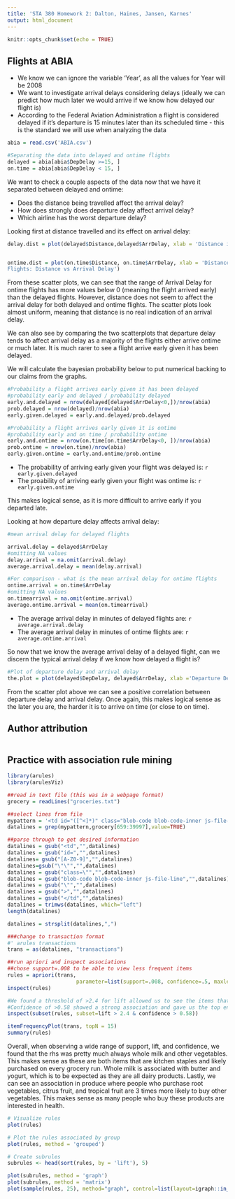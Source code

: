 ---
title: 'STA 380 Homework 2: Dalton, Haines, Jansen, Karnes'
output: html_document
---

```{r setup, include=FALSE}
knitr::opts_chunk$set(echo = TRUE)
```

## Flights at ABIA
* We know we can ignore the variable 'Year', as all the values for Year will be 2008 
* We want to investigate arrival delays considering delays (ideally we can predict how much later we would arrive if we know how delayed our flight is)
* According to the Federal Aviation Administration a flight is considered delayed if it's departure is 15 minutes later than its scheduled time - this is the standard we will use when analyzing the data

```{r}
abia = read.csv('ABIA.csv')

#Separating the data into delayed and ontime flights
delayed = abia[abia$DepDelay >=15, ]
on.time = abia[abia$DepDelay < 15, ]
```

We want to check a couple aspects of the data now that we have it separated between delayed and ontime: 

* Does the distance being travelled affect the arrival delay?
* How does strongly does departure delay affect arrival delay?
* Which airline has the worst departure delay?


Looking first at distance travelled and its effect on arrival delay:

```{r}
delay.dist = plot(delayed$Distance,delayed$ArrDelay, xlab = 'Distance in Miles', ylab = 'Arrival Delay', main = 'Delayed Flights: Distance vs Arrival Delay')


ontime.dist = plot(on.time$Distance, on.time$ArrDelay, xlab = 'Distance in Miles', ylab = 'Arrival Delay', main = 'Ontime 
Flights: Distance vs Arrival Delay')

```



From these scatter plots, we can see that the range of Arrival Delay for ontime flights has more values below 0 (meaning the flight arrived early) than the delayed flights. However, distance does not seem to affect the arrival delay for both delayed and ontime flights. The scatter plots look almost uniform, meaning that distance is no real indication of an arrival delay. 

We can also see by comparing the two scatterplots that departure delay tends to affect arrival delay as a majority of the flights either arrive ontime or much later. It is much rarer to see a flight arrive early given it has been delayed.

We will calculate the bayesian probability below to put numerical backing to our claims from the graphs. 

```{r}
#Probability a flight arrives early given it has been delayed
#probability early and delayed / probability delayed
early.and.delayed = nrow(delayed[delayed$ArrDelay<0,])/nrow(abia)
prob.delayed = nrow(delayed)/nrow(abia)
early.given.delayed = early.and.delayed/prob.delayed

#Probability a flight arrives early given it is ontime
#probability early and on time / probability ontime
early.and.ontime = nrow(on.time[on.time$ArrDelay<0, ])/nrow(abia)
prob.ontime = nrow(on.time)/nrow(abia)
early.given.ontime = early.and.ontime/prob.ontime

```
* The probability of arriving early given your flight was delayed is: `r early.given.delayed`
* The proability of arriving early given your flight was ontime is: `r early.given.ontime`

This makes logical sense, as it is more difficult to arrive early if you departed late. 


Looking at how departure delay affects arrival delay:

```{r}
#mean arrival delay for delayed flights

arrival.delay = delayed$ArrDelay
#omitting NA values
delay.arrival = na.omit(arrival.delay)
average.arrival.delay = mean(delay.arrival)

#For comparison - what is the mean arrival delay for ontime flights
ontime.arrival = on.time$ArrDelay
#omitting NA values
on.timearrival = na.omit(ontime.arrival)
average.ontime.arrival = mean(on.timearrival)

```
* The average arrival delay in minutes of delayed flights are: `r average.arrival.delay`
* The average arrival delay in minutes of ontime flights are: `r average.ontime.arrival`

So now that we know the average arrival delay of a delayed flight, can we discern the typical arrival delay if we know how delayed a flight is?
```{r}
#Plot of departure delay and arrival delay
the.plot = plot(delayed$DepDelay, delayed$ArrDelay, xlab ='Departure Delay in minutes', ylab = 'Arrival Delay in minutes', main = 'Delayed Flights: Departure Delay vs. Arrival Delay')

```

From the scatter plot above we can see a positive correlation between departure delay and arrival delay. Once again, this makes logical sense as the later you are, the harder it is to arrive on time (or close to on time).


## Author attribution



```{r}


```


## Practice with association rule mining
```{R, echo = FALSE}
library(arules)
library(arulesViz)
```

```{R}
##read in text file (this was in a webpage format)
grocery = readLines("groceries.txt")
```

```{R}
##select lines from file
mypattern = '<td id="([^<]*)" class="blob-code blob-code-inner js-file-line">([^<]*)</td>'
datalines = grep(mypattern,grocery[659:39997],value=TRUE)
```

```{R, echo = FALSE}
##parse through to get desired information
datalines = gsub("<td","",datalines)
datalines = gsub("id=","",datalines)
datalines= gsub("[A-Z0-9]","",datalines)
datalines=gsub("\"\"","",datalines)
datalines = gsub("class=\"","",datalines)
datalines = gsub("blob-code blob-code-inner js-file-line","",datalines)
datalines = gsub("\"","",datalines)
datalines = gsub(">","",datalines)
datalines = gsub("</td","",datalines)
datalines = trimws(datalines, which="left")
length(datalines)

datalines = strsplit(datalines,",")
```


```{R}
###change to transaction format
#' arules transactions
trans = as(datalines, "transactions")

##run apriori and inspect associations
##chose support=.008 to be able to view less frequent items
rules = apriori(trans, 
                      parameter=list(support=.008, confidence=.5, maxlen=6))
inspect(rules)

#We found a threshold of >2.4 for lift allowed us to see the items that increase in likelihood most given their association
#Confidence of >0.58 showed a strong association and gave us the top end of the confidence spectrum
inspect(subset(rules, subset=lift > 2.4 & confidence > 0.58))
```

```{R, echo = FAlSE}
itemFrequencyPlot(trans, topN = 15)
summary(rules)
```
Overall, when observing a wide range of support, lift, and confidence, we found that the rhs was pretty much always whole milk and other vegetables.  This makes sense as these are both items that are kitchen staples and likely purchased on every grocery run.
Whole milk is associated with butter and yogurt, which is to be expected as they are all dairy products.
Lastly, we can see an association in produce where people who purchase root vegetables, citrus fruit, and tropical fruit are 3 times more likely to buy other vegetables. This makes sense as many people who buy these products are interested in health.

```{R}
# Visualize rules
plot(rules)
```

```{R}
# Plot the rules associated by group
plot(rules, method = 'grouped')
```

```{R, echo = FALSE}
# Create subrules
subrules <- head(sort(rules, by = 'lift'), 5)
```

```{R}
plot(subrules, method = 'graph')
plot(subrules, method = 'matrix')
plot(sample(rules, 25), method="graph", control=list(layout=igraph::in_circle()))
```